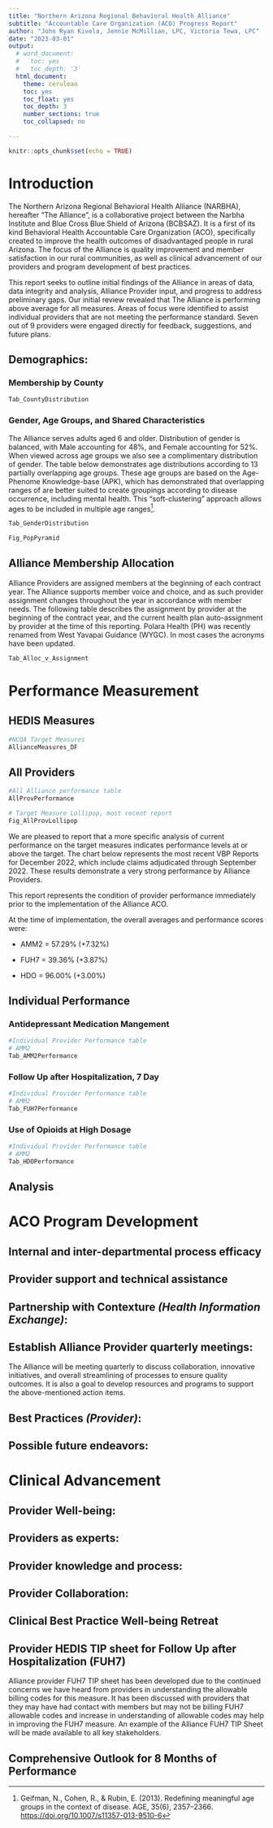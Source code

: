 ```yaml
---
title: "Northern Arizona Regional Behavioral Health Alliance"
subtitle: "Accountable Care Organization (ACO) Progress Report"
author: "John Ryan Kivela, Jennie McMillian, LPC, Victoria Tewa, LPC"
date: "2023-03-01"
output:
  # word_document:
  #   toc: yes
  #   toc_depth: '3'
  html_document:
    theme: cerulean
    toc: yes
    toc_float: yes
    toc_depth: 3
    number_sections: true
    toc_collapsed: no

---
```


```r

knitr::opts_chunk$set(echo = TRUE)

```

# Introduction

The Northern Arizona Regional Behavioral Health Alliance (NARBHA), hereafter "The Alliance", is a collaborative project between the Narbha Institute and Blue Cross Blue Shield of Arizona (BCBSAZ). It is a first of its kind Behavioral Health Accountable Care Organization (ACO), specifically created to improve the health outcomes of disadvantaged people in rural Arizona. The focus of the Alliance is quality improvement and member satisfaction in our rural communities, as well as clinical advancement of our providers and program development of best practices.

This report seeks to outline initial findings of the Alliance in areas of data, data integrity and analysis, Alliance Provider input, and progress to address preliminary gaps. Our initial review revealed that The Alliance is performing above average for all measures. Areas of focus were identified to assist individual providers that are not meeting the performance standard. Seven out of 9 providers were engaged directly for feedback, suggestions, and future plans.

## Demographics: 

### Membership by County

```r

Tab_CountyDistribution

```

### Gender, Age Groups, and Shared Characteristics

The Alliance serves adults aged 6 and older. Distribution of gender is balanced, with Male accounting for 48%, and Female accounting for 52%. When viewed across age groups we also see a complimentary distribution of gender. The table below demonstrates age distributions according to 13 partially overlapping age groups. These age groups are based on the Age-Phenome Knowledge-base (APK), which has demonstrated that overlapping ranges of are better suited to create groupings according to disease occurrence, including mental health. This "soft-clustering" approach allows ages to be included in multiple age ranges[^4].

[^4]: Geifman, N., Cohen, R., & Rubin, E. (2013). Redefining meaningful age groups in the context of disease. AGE, 35(6), 2357--2366. <https://doi.org/10.1007/s11357-013-9510-6>


```r

Tab_GenderDistribution

```

```r

Fig_PopPyramid

```

## Alliance Membership Allocation

Alliance Providers are assigned members at the beginning of each contract year. The Alliance supports member voice and choice, and as such provider assignment changes throughout the year in accordance with member needs. The following table describes the assignment by provider at the beginning of the contract year, and the current health plan auto-assignment by provider at the time of this reporting. Polara Health (PH) was recently renamed from West Yavapai Guidance (WYGC). In most cases the acronyms have been updated.

```r

Tab_Alloc_v_Assignment

```

# Performance Measurement

## HEDIS Measures

```r
#NCQA Target Measures
AllianceMeasures_DF
```

## All Providers

```r
#All Alliance performance table
AllProvPerformance
```

```r
# Target Measure Lollipop, most recent report
Fig_AllProvLollipop
```

We are pleased to report that a more specific analysis of current performance on the target measures indicates performance levels at or above the target. The chart below represents the most recent VBP Reports for December 2022, which include claims adjudicated through September 2022. These results demonstrate a very strong performance by Alliance Providers.

This report represents the condition of provider performance immediately prior to the implementation of the Alliance ACO.

At the time of implementation, the overall averages and performance scores were:

-   AMM2 = 57.29% (+7.32%)

-   FUH7 = 39.36% (+3.87%)

-   HDO = 96.00% (+3.00%)

## Individual Performance

### Antidepressant Medication Mangement

```r
#Individual Provider Performance table
# AMM2
Tab_AMM2Performance
```

### Follow Up after Hospitalization, 7 Day

```r
#Individual Provider Performance table
# AMM2
Tab_FUH7Performance
```

### Use of Opioids at High Dosage

```r
#Individual Provider Performance table
# AMM2
Tab_HDOPerformance
```

## Analysis

# ACO Program Development

## Internal and inter-departmental process efficacy

## Provider support and technical assistance 

## Partnership with Contexture *(Health Information Exchange)*:

## Establish Alliance Provider quarterly meetings:

The Alliance will be meeting quarterly to discuss collaboration, innovative initiatives, and overall streamlining of processes to ensure quality outcomes. It is also a goal to develop resources and programs to support the above-mentioned action items.

## Best Practices *(Provider)*:

## Possible future endeavors:

# Clinical Advancement

## Provider Well-being:

## Providers as experts:

## Provider knowledge and process:

## Provider Collaboration:

## Clinical Best Practice Well-being Retreat

## Provider HEDIS TIP sheet for Follow Up after Hospitalization (FUH7)

Alliance provider FUH7 TIP sheet has been developed due to the continued concerns we have heard from providers in understanding the allowable billing codes for this measure. It has been discussed with providers that they may have had contact with members but may not be billing FUH7 allowable codes and increase in understanding of allowable codes may help in improving the FUH7 measure. An example of the Alliance FUH7 TIP Sheet will be made available to all key stakeholders.

## Comprehensive Outlook for 8 Months of Performance
